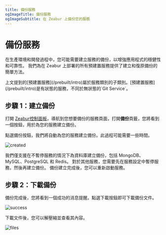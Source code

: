 ```yaml
---
title: 備份服務
ogImageTitle: 備份服務
ogImageSubtitle: 在 Zeabur 上備份您的服務
---
```


# 備份服務
在生產環境和開發過程中，您可能需要建立服務的備份，以增強應用程式的穩健性和可靠性。
我們為在 Zeabur 上部署的所有預建置服務提供了建立和復原備份的簡單方法。

<Callout>
    上文提到的[預建置服務](/prebuilt/intro)屬於服務類別的子類別。[預建置服務](/prebuilt/intro)是有狀態的服務，不同於無狀態的`Git Service`。
</Callout>

## 步驟 1：建立備份

打開 [Zeabur控制面板](https://dash.zeabur.com)，導航到您想要備份的服務頁面，打開**備份**頁籤，您將看到一個按鈕，用於為您的服務建立備份。

點選備份按鈕，我們將自動為您的服務建立備份。此過程可能需要一些時間。

![created](/deploy/backup/backup-created.png)

<Callout>
    我們僅支援在不暫停服務的情況下為資料庫建立備份，包括 MongoDB、MySQL、PostgreSQL 和 Redis。
    對於其他服務，您需要先在服務設定中暫停服務，然後再建立備份。
    備份建立完成後，您可以重新啟動服務。
</Callout>

## 步驟 2：下載備份

備份完成後，您將看到一個成功的消息提醒。點選下載按鈕即可下載備份文件。

![success](/deploy/backup/backup-success.png)

下載文件後，您可以解壓縮並查看其內容。

![files](/deploy/backup/backup-files.png)